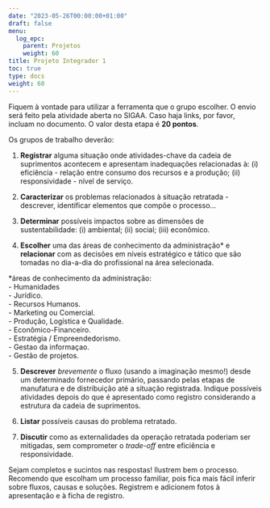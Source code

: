 ```yaml
---
date: "2023-05-26T00:00:00+01:00"
draft: false
menu:
  log_epc:
    parent: Projetos
    weight: 60
title: Projeto Integrador 1
toc: true
type: docs
weight: 60
---
```


Fiquem à vontade para utilizar a ferramenta que o grupo escolher. O envio será feito pela atividade aberta no SIGAA. Caso haja links, por favor, incluam no documento. O valor desta etapa é **20 pontos**.

Os grupos de trabalho deverão: 

1. **Registrar** alguma situação onde atividades-chave da cadeia de suprimentos acontecem e apresentam inadequações relacionadas à: (i) eficiência - relação entre consumo dos recursos e a produção; (ii) responsividade - nível de serviço.

2. **Caracterizar** os problemas relacionados à situação retratada - descrever, identificar elementos que compõe o processo...

3. **Determinar** possíveis impactos sobre as dimensões de sustentabilidade: (i) ambiental; (ii) social; (iii) econômico. 

4. **Escolher** uma das áreas de conhecimento da administração* e **relacionar** com as decisões em níveis estratégico e tático que são tomadas no dia-a-dia do profissional na área selecionada. 

*áreas de conhecimento da administração:   
- Humanidades   
- Jurídico.   
- Recursos Humanos.   
- Marketing ou Comercial.   
- Produção, Logística e Qualidade.   
- Econômico-Financeiro.   
- Estratégia / Empreendedorismo.   
- Gestao da informaçao.   
- Gestão de projetos.   

5. **Descrever** *brevemente* o fluxo (usando a imaginação mesmo!) desde um determinado fornecedor primário, passando pelas etapas de manufatura e de distribuição até a situação registrada. Indique possíveis atividades depois do que é apresentado como registro considerando a estrutura da cadeia de suprimentos. 

6. **Listar** possíveis causas do problema retratado.

7. **Discutir** como as externalidades da operação retratada poderiam ser mitigadas, sem comprometer o _trade-off_ entre eficiência e responsividade.

Sejam completos e sucintos nas respostas! Ilustrem bem o processo. Recomendo que escolham um processo familiar, pois fica mais fácil inferir sobre fluxos, causas e soluções. Registrem e adicionem fotos à apresentação e à ficha de registro. 


